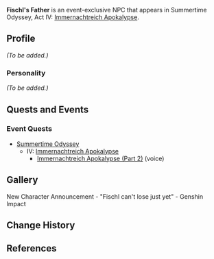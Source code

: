 {{Meta
<!-- Remove this template after adding the missing info -->
|missing_NPC_profile  = yes
}}
{{Character Infobox
|type             = Event NPC
|image            = 
|region           = Golden Apple Archipelago
|title            = 
|spouse           = Fischl's Mother
|child            = Fischl
}}
'''Fischl's Father''' is an event-exclusive NPC that appears in Summertime Odyssey, Act IV: [[Immernachtreich_Apokalypse_(Part_2)|Immernachtreich Apokalypse]].

==Profile==
<!-- Detailed story/lore information goes here -->
''(To be added.)''

===Personality===
''(To be added.)''

==Quests and Events==
=== Event Quests ===
* [[Summertime Odyssey]]
** IV: [[Immernachtreich Apokalypse]]
*** [[Immernachtreich Apokalypse (Part 2)]] (voice)

==Gallery==
<gallery hideaddbutton="true" captionalign="center">
New Character Announcement - "Fischl can't lose just yet" - Genshin Impact
</gallery>

<!--
==Trivia==
==Other Languages==
-->
==Change History==
{{Change History|2.8}}

==References==
{{Reflist}}